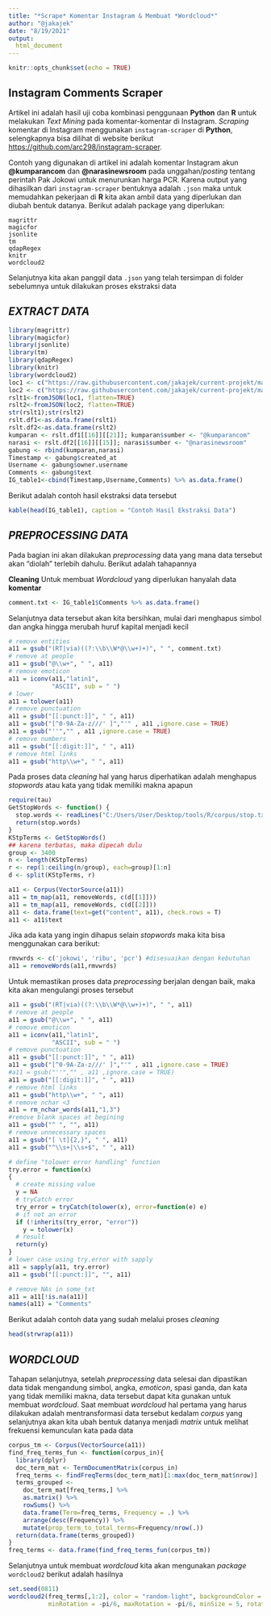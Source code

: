 ```yaml
---
title: "*Scrape* Komentar Instagram & Membuat *Wordcloud*"
author: "@jakajek"
date: "8/19/2021"
output:
  html_document
---
```


```r
knitr::opts_chunk$set(echo = TRUE)
```

## Instagram Comments Scraper

Artikel ini adalah hasil uji coba kombinasi penggunaan **Python** dan **R** untuk melakukan *Text Mining* pada komentar-komentar di Instagram. *Scraping* komentar di Instagram menggunakan `instagram-scraper` di **Python**, selengkapnya bisa dilihat di website berikut <https://github.com/arc298/instagram-scraper>.

Contoh yang digunakan di artikel ini adalah komentar Instagram akun **@kumparancom** dan **@narasinewsroom** pada unggahan/*posting* tentang perintah Pak Jokowi untuk menurunkan harga PCR. Karena output yang dihasilkan dari `instagram-scraper` bentuknya adalah `.json` maka untuk memudahkan pekerjaan di **R** kita akan ambil data yang diperlukan dan diubah bentuk datanya. Berikut adalah package yang diperlukan:

```
magrittr
magicfor
jsonlite
tm
qdapRegex
knitr
wordcloud2
```

Selanjutnya kita akan panggil data `.json` yang telah tersimpan di folder sebelumnya untuk dilakukan proses ekstraksi data

## *EXTRACT DATA*

```r
library(magrittr)
library(magicfor)
library(jsonlite)
library(tm)
library(qdapRegex)
library(knitr)
library(wordcloud2)
loc1 <- c("https://raw.githubusercontent.com/jakajek/current-projekt/main/data/kumparancom.json")
loc2 <- c("https://raw.githubusercontent.com/jakajek/current-projekt/main/data/narasinewsroom.json") 
rslt1<-fromJSON(loc1, flatten=TRUE)
rslt2<-fromJSON(loc2, flatten=TRUE)
str(rslt1);str(rslt2)
rslt.df1<-as.data.frame(rslt1)
rslt.df2<-as.data.frame(rslt2)
kumparan <- rslt.df1[[16]][[21]]; kumparan$sumber <- "@kumparancom"
narasi <- rslt.df2[[16]][[15]]; narasi$sumber <- "@narasinewsroom"
gabung <- rbind(kumparan,narasi)
Timestamp <- gabung$created_at
Username <- gabung$owner.username
Comments <- gabung$text
IG_table1<-cbind(Timestamp,Username,Comments) %>% as.data.frame()
```

Berikut adalah contoh hasil ekstraksi data tersebut

``` r
kable(head(IG_table1), caption = "Contoh Hasil Ekstraksi Data")
```

## *PREPROCESSING DATA*
Pada bagian ini akan dilakukan *preprocessing* data yang mana data tersebut akan "diolah" terlebih dahulu. Berikut adalah tahapannya

**Cleaning**
Untuk membuat *Wordcloud* yang diperlukan hanyalah data **komentar**
```r
comment.txt <- IG_table1$Comments %>% as.data.frame()
```

Selanjutnya data tersebut akan kita bersihkan, mulai dari menghapus simbol dan angka hingga merubah huruf kapital menjadi kecil

```r
# remove entities
a11 = gsub("(RT|via)((?:\\b\\W*@\\w+)+)", " ", comment.txt)
# remove at people
a11 = gsub("@\\w+", " ", a11)
# remove emoticon
a11 = iconv(a11,"latin1", 
            "ASCII", sub = " ")
# lower
a11 = tolower(a11)
# remove punctuation
a11 = gsub("[[:punct:]]", " ", a11)
a11 = gsub("[^0-9A-Za-z///' ]","'" , a11 ,ignore.case = TRUE)
a11 = gsub("''","" , a11 ,ignore.case = TRUE)
# remove numbers
a11 = gsub("[[:digit:]]", " ", a11)
# remove html links
a11 = gsub("http\\w+", " ", a11)
```

Pada proses data *cleaning* hal yang harus diperhatikan adalah menghapus *stopwords* atau kata yang tidak memiliki makna apapun

```r
require(tau)
GetStopWords <- function() {
  stop.words <- readLines("C:/Users/User/Desktop/tools/R/corpus/stop.txt", encoding="latin1")
  return(stop.words)
}
KStpTerms <- GetStopWords()
## karena terbatas, maka dipecah dulu
group <- 3400
n <- length(KStpTerms)
r <- rep(1:ceiling(n/group), each=group)[1:n]
d <- split(KStpTerms, r)

a11 <- Corpus(VectorSource(a11))
a11 = tm_map(a11, removeWords, c(d[[1]]))
a11 = tm_map(a11, removeWords, c(d[[2]]))
a11 <- data.frame(text=get("content", a11), check.rows = T)
a11 <- a11$text
```

Jika ada kata yang ingin dihapus selain *stopwords* maka kita bisa menggunakan cara berikut:

```r
rmvwrds <- c('jokowi', 'ribu', 'pcr') #disesuaikan dengan kebutuhan
a11 = removeWords(a11,rmvwrds)
```

Untuk memastikan proses data *preprocessing* berjalan dengan baik, maka kita akan mengulangi proses tersebut

```r
a11 = gsub("(RT|via)((?:\\b\\W*@\\w+)+)", " ", a11)
# remove at people
a11 = gsub("@\\w+", " ", a11)
# remove emoticon
a11 = iconv(a11,"latin1", 
            "ASCII", sub = " ")
# remove punctuation
a11 = gsub("[[:punct:]]", " ", a11)
a11 = gsub("[^0-9A-Za-z///' ]","'" , a11 ,ignore.case = TRUE)
#a11 = gsub("''","" , a11 ,ignore.case = TRUE)
a11 = gsub("[[:digit:]]", " ", a11)
# remove html links
a11 = gsub("http\\w+", " ", a11)
# remove nchar <3
a11 = rm_nchar_words(a11,"1,3")
#remove blank spaces at begining
a11 = gsub("^ ", "", a11)
# remove unnecessary spaces
a11 = gsub("[ \t]{2,}", " ", a11)
a11 = gsub("^\\s+|\\s+$", " ", a11)

# define "tolower error handling" function 
try.error = function(x)
{
  # create missing value
  y = NA
  # tryCatch error
  try_error = tryCatch(tolower(x), error=function(e) e)
  # if not an error
  if (!inherits(try_error, "error"))
    y = tolower(x)
  # result
  return(y)
}
# lower case using try.error with sapply 
a11 = sapply(a11, try.error)
a11 = gsub("[[:punct:]]", "", a11)

# remove NAs in some_txt
a11 = a11[!is.na(a11)]
names(a11) = "Comments"
```

Berikut adalah contoh data yang sudah melalui proses *cleaning*
```r
head(strwrap(a11))
```

## *WORDCLOUD*

Tahapan selanjutnya, setelah *preprocessing* data selesai dan dipastikan data tidak mengandung simbol, angka, *emoticon*, spasi ganda, dan  kata yang tidak memiliki makna, data tersebut dapat kita gunakan untuk membuat *wordcloud*. Saat membuat *wordcloud* hal pertama yang harus dilakukan adalah mentransformasi data tersebut kedalam *corpus* yang selanjutnya akan kita ubah bentuk datanya menjadi *matrix* untuk melihat frekuensi kemunculan kata pada data

```r
corpus_tm <- Corpus(VectorSource(a11))
find_freq_terms_fun <- function(corpus_in){
  library(dplyr)
  doc_term_mat <- TermDocumentMatrix(corpus_in)
  freq_terms <- findFreqTerms(doc_term_mat)[1:max(doc_term_mat$nrow)]
  terms_grouped <-
    doc_term_mat[freq_terms,] %>%
    as.matrix() %>%
    rowSums() %>%
    data.frame(Term=freq_terms, Frequency = .) %>%
    arrange(desc(Frequency)) %>%
    mutate(prop_term_to_total_terms=Frequency/nrow(.))
  return(data.frame(terms_grouped))
}
freq_terms <- data.frame(find_freq_terms_fun(corpus_tm))
```

Selanjutnya untuk membuat *wordcloud* kita akan mengunakan *package* `wordcloud2` berikut adalah hasilnya

```r
set.seed(0811)
wordcloud2(freq_terms[,1:2], color = "random-light", backgroundColor = "black", 
           minRotation = -pi/6, maxRotation = -pi/6, minSize = 5, rotateRatio = 1)
```
